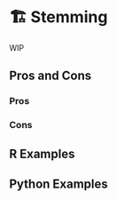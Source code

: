 # 🏗️ Stemming {#sec-text-stemming}

WIP

## Pros and Cons

### Pros

### Cons

## R Examples

## Python Examples

